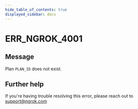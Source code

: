 ```yaml
---
hide_table_of_contents: true
displayed_sidebar: docs
---
```



# ERR_NGROK_4001

## Message

Plan `PLAN_ID` does not exist.

<ErrorDetails error="err_ngrok_4001" />

## Further help

If you're having trouble resolving this error, please reach out to [support@ngrok.com](mailto:support@ngrok.com?subject=Help%20with%20ERR_NGROK_4001)
